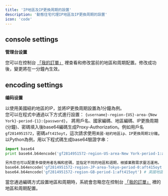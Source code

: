 ```yaml
---
title: 'IP地區及IP更換周期的設置'
description: '動態住宅代理IP地區及IP更換周期的設置'
icon: 'code'
---
```


## console settings
**管理台设置**

您可以在控制台 [「我的訂單」](http://www.go2proxy.com/console/orders) 裡查看和修改當前的地區和周期配置。修改成功後，變更將在一分鐘內生效。

## encoding settings
**编码设置**

以使用美國紐約地區的IP，並將IP更換周期設置為1分鐘為例。
<br />您可以在程式中通過以下方式進行設置：
`{username}-region-{US}-area-{New York}-period-{1}:{password}`， 將用戶名、國家編碼、地區編碼、IP更換周期(分鐘)、密碼填入後base64編碼生成Proxy-Authorization。例如用戶名`gf2814951572`，密碼`aft415oyt`，這次請求使用`美國-紐約地區ip、IP更換周期1分鐘`。以Python為例，用以下程式碼生成base64驗證字串：

```python 程式碼範例
import base64
print base64.b64encode('gf2814951572-region-US-area-New York-period-1:aft415oyt')

另外您也可以配置多個使用者名稱和密碼，並指定不同的地區和週期，根據業務需求靈活運用。
base64.b64encode('gf2814951572-region-JP-area-Tokyo-period-0:aft415oyt') # 日本東京地區、每次請求更換ip
base64.b64encode('gf2814951572-region-GB-period-1:aft415oyt') # 英國地區、1分鐘更換ip
```

當您通過編碼方式設置地區和周期時，系統會忽略您在控制台 [「我的訂單」](http://www.go2proxy.com/console/orders) 裡的地區和周期配置。

